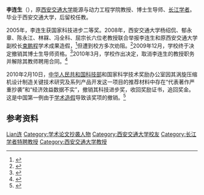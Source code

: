 {{Otheruses|李连生}}
'''李连生'''（{{bd|1962年|1月}}），原[[西安交通大学|西安交通大学]]能源与动力工程学院教授、博士生导师、[[长江学者|长江学者]]。毕业于西安交通大学，后留校任教。

2005年，李连生获国家科技进步二等奖。2008年，西安交通大学杨绍侃、郁永章、陈永江、林槑、冯全科、屈宗长六位老教授联合举报李连生和原西安交通大学副校长[[束鹏程|束鹏程]]学术成果造假，<ref>{{cite web|title=西安交大六教授联合举报长江学者李连生造假|url=http://news.sciencenet.cn/htmlnews/2009/7/221772.shtm|accessdate=2010-03-21|publisher=科学网|archive-date=2020-12-02|archive-url=https://web.archive.org/web/20201202133455/http://news.sciencenet.cn/htmlnews/2009/7/221772.shtm|dead-url=no}}</ref>但遭到校方多次劝阻。<ref>{{cite web|title=西安交大六教授举报博导造假 遭校方数次劝阻|url=http://edu.qq.com/a/20100321/000046.htm|accessdate=2010-03-21|publisher=腾讯教育}}</ref>2009年12月，学校终于决定撤销其博士生导师资格。<ref>{{cite web|title=“长江学者”李连生涉嫌造假 西安交大摘下其博导帽|url=http://news.sciencenet.cn/htmlnews/2010/1/227558.shtm|accessdate=2010-03-21|publisher=科学网|archive-date=2020-12-02|archive-url=https://web.archive.org/web/20201202125158/http://news.sciencenet.cn/htmlnews/2010/1/227558.shtm|dead-url=no}}</ref>2010年3月，学校作出决定，取消李连生的教授职务并解除其教师聘用合同。<ref>{{cite web|title=西安交大造假教授被取消职务并解聘|url=http://news.163.com/10/0321/16/62AHO5EK000146BC.html|accessdate=2010-03-21|publisher=网易新闻|archiveurl=https://web.archive.org/web/20100324115901/http://news.163.com/10/0321/16/62AHO5EK000146BC.html|archivedate=2010-03-24|dead-url=yes}}</ref>

2010年2月10日，[[中华人民共和国科技部|中华人民共和国科技部]]和国家科学技术奖励办公室因其涡旋压缩机设计制造关键技术研究及系列产品开发这一项目的推荐材料中存在“代表著作严重抄袭”和“经济效益数据不实”，撤销其科技进步奖，收回奖励证书，追回奖金。这是中国第一例由于[[学术造假|学术造假]]导致该奖项的撤销。<ref>{{Cite web|title=我国首次撤销国家科技进步奖获奖项目|url=https://www.xzbu.com/3/view-10643578.htm|accessdate=2020-12-04|publisher=行知部落}}</ref>

== 参考资料 ==
{{reflist}}

{{第四批“长江学者奖励计划”特聘教授}}
{{China-academic-bio-stub}}

{{Authority control}}
{{DEFAULTSORT:Li李}}
[[Category:李姓|Lian连]]
[[Category:学术论文抄袭人物|Category:学术论文抄袭人物]]
[[Category:西安交通大学校友|Category:西安交通大学校友]]
[[Category:长江学者特聘教授|Category:长江学者特聘教授]]
[[Category:西安交通大学教授|Category:西安交通大学教授]]